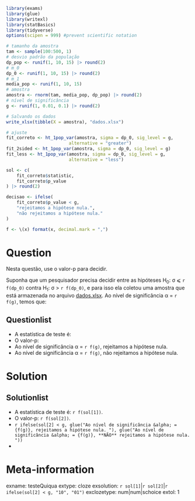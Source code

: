 ```r
library(exams)
library(glue)
library(writexl)
library(statBasics)
library(tidyverse)
options(scipen = 999) #prevent scientific notation

# tamanho da amostra
tam <- sample(100:500, 1)
# desvio padrão da população
dp_pop <- runif(1, 10, 15) |> round(2)
# m_0
dp_0 <- runif(1, 10, 15) |> round(2)
# m_1
media_pop <- runif(1, 10, 15)
# amostra
amostra <- rnorm(tam, media_pop, dp_pop) |> round(2)
# nível de significância
g <- runif(1, 0.01, 0.1) |> round(2)

# Salvando os dados
write_xlsx(tibble(X = amostra), "dados.xlsx")

# ajuste
fit_correto <- ht_1pop_var(amostra, sigma = dp_0, sig_level = g,
                        alternative = "greater")
fit_2sided <- ht_1pop_var(amostra, sigma = dp_0, sig_level = g)
fit_less <- ht_1pop_var(amostra, sigma = dp_0, sig_level = g,
                        alternative = "less")

sol <- c(
    fit_correto$statistic,
    fit_correto$p_value
) |> round(2)

decisao <- ifelse(
    fit_correto$p_value < g,
    "rejeitamos a hipótese nula.",
    "não rejeitamos a hipótese nula."
)

f <- \(x) format(x, decimal.mark = ",")
```

Question
========

Nesta questão, use o valor-p para decidir.

Suponha que um pesquisador precisa decidir entre as hipóteses H~0~: &sigma; &#10877; `r f(dp_0)` contra H~1~: &sigma; > `r f(dp_0)`, e para isso ela coletou uma amostra que está armazenada no arquivo [dados.xlsx](dados.xlsx). Ao nível de significância &alpha; = `r f(g)`, temos que:

Questionlist
------------

* A estatística de teste é: 
* O valor-p: 
* Ao nível de significância &alpha; = `r f(g)`, rejeitamos a hipótese nula.
* Ao nível de significância &alpha; = `r f(g)`, não rejeitamos a hipótese nula.

Solution
========
Solutionlist
------------

* A estatística de teste é: `r f(sol[1])`.
* O valor-p: `r f(sol[2])`.
* `r ifelse(sol[2] < g, glue("Ao nível de significância &alpha; = {f(g)}, rejeitamos a hipótese nula. "), glue("Ao nível de significância &alpha; = {f(g)}, **NÃO** rejeitamos a hipótese nula. "))` 
*  

Meta-information
================
exname: testeQuiqua
extype: cloze
exsolution: `r sol[1]`|`r sol[2]`|`r ifelse(sol[2] < g, "10", "01")`
exclozetype: num|num|schoice
extol: 1